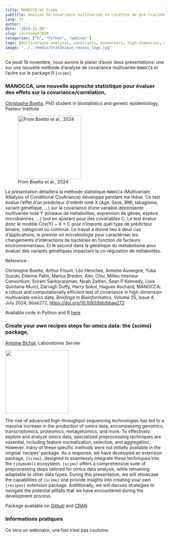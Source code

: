 ```yaml
---
title: MANOCCA et Scimo
subtitle: Analyse de covariance multivariée et recettes de pré-traitement données omiques
lang: fr
author: ''
date: '2024-11-28'
slug: journeegdrBIM
categories: ["R", "Python", "webinar"]
tags: [multivariate analysis, covariance, biomarkers, high-dimension, machine learning, tidymodels, recipes]
image: "../../media/StatOmique_reseau_logo.jpg"
---
```


Ce jeudi 18 novembre, nous aurons le plaisir d'avoir deux présentations:  une sur une nouvelle méthode d'analyse de covariance multivariée `MANOCCA` et l'autre sur le package R `{scimo}`.

### MANOCCA, une nouvelle approche statistique pour évaluer des effets sur la covariance/corrélation,  
[Christophe Boetto](https://research.pasteur.fr/en/member/christophe-boetto/), PhD student in biostatistics and genetic epidemiology, Pasteur Institute

![From Boetto et al., 2024](../../media/2024-11-24-webinar/manocca.jpeg){width=200 fig-align="center"}

La présentation détaillera la méthode statistique `MANOCCA` (Multivariate ANalysis of Conditional CovAriance) développé pendant ma thèse. Ce test évalue l'effet d'un prédicteur d'intérêt noté X (Age, Sexe, BMI, tabagisme, variant génétique, ...) sur la covariance d'une variable dépendante multivariée noté Y (niveaux de métabolites, expression de gènes, espèce microbiennes, ...) tout en ajustant pour des covariables C. Le test évalue donc le modèle Cov(Y) ~ X + C pour n'importe quel type de prédicteur binaire, catégoriel ou continue. Le travail a donné lieu à deux cas d'applications, le premier en microbiologie pour caractériser les changements d'intéractions de bactéries en fonction de facteurs environnementaux. Et le second dans la génétique du métabolisme pour évaluer des variants génétiques impactant la co-régulation de métabolites. 

Reference :

Christophe Boetto, Arthur Frouin, Léo Henches, Antoine Auvergne, Yuka
Suzuki, Etienne Patin, Marius Bredon, Alec Chiu, Milieu Interieur
Consortium, Sriram Sankararaman, Noah Zaitlen, Sean P Kennedy, Lluis
Quintana-Murci, Darragh Duffy, Harry Sokol, Hugues Aschard, MANOCCA: a
robust and computationally efficient test of covariance in
high-dimension multivariate omics data, *Briefings in Bioinformatics*, Volume 25, Issue 4, July 2024, bbae272, <https://doi.org/10.1093/bib/bbae272>

Available code in Python and R [here](https://gitlab.pasteur.fr/statistical-genetics/manocca)

### Create your own recipes steps for omics data: the {scimo} package, 
[Antoine Bichat](https://abichat.github.io/), Laboratoires Servier

![](../../media/2024-11-24-webinar/scimo.png){width=200 fig-align="center"}

The rise of advanced high-throughput sequencing technologies has led to a massive increase in the production of omics data, encompassing genomics, transcriptomics, proteomics, metagenomics, and more. To effectively explore and analyze omics data, specialized preprocessing techniques are essential, including feature normalization, selection, and aggregation. However, many of these specific methods were not initially available in the original 'recipes' package. As a response, we have developed an extension package, `{scimo}`, designed to seamlessly integrate these techniques into the `tidymodels` ecosystem. `{scimo}` offers a comprehensive suite of preprocessing steps tailored for omics data analysis, while remaining adaptable to other data types. During this presentation, we will showcase the capabilities of `{scimo}` and provide insights into creating your own `{recipes}` extension package. Additionally, we will discuss strategies to navigate the potential pitfalls that we have encountered during the development process.

Package available on [Github](https://github.com/abichat/scimo) and [CRAN](https://cran.r-project.org/package=scimo)


### Informations pratiques

::: {.callout-warning appearance="simple"}
Ce sera un webinaire, une fois n'est pas coutume.
:::

